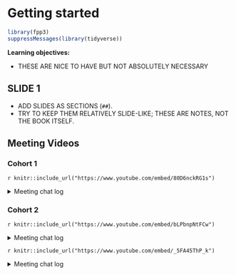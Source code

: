 # Getting started

```r
library(fpp3)
suppressMessages(library(tidyverse))
```

**Learning objectives:**

- THESE ARE NICE TO HAVE BUT NOT ABSOLUTELY NECESSARY

## SLIDE 1

- ADD SLIDES AS SECTIONS (`##`).
- TRY TO KEEP THEM RELATIVELY SLIDE-LIKE; THESE ARE NOTES, NOT THE BOOK ITSELF.

## Meeting Videos

### Cohort 1

`r knitr::include_url("https://www.youtube.com/embed/80D6nckRG1s")`

<details>
<summary> Meeting chat log </summary>

```
00:04:03	Ricardo Serrano:	Hello!
00:07:24	Ricardo Serrano:	I’m participating in the ISLR book club, and the format that we are using is two sessions per chapter (one to discuss the theory and the other to discuss the lab exercises). It allows for more participation of all members and discuss doubts/answer questions.
00:08:43	Ricardo Serrano:	i'll be out for a while. Picture time.
00:14:08	Ricardo Serrano:	I'm back.
00:15:23	Ricardo Serrano:	How many people are in this cohort?
00:23:32	kevin kent:	Once we work through the book a little, I Was thinking of trying out the m* forecasting competition that he references. When I last looked, it runs for the whole year (I believe)
00:47:10	Mikhael Manurung:	https://www.kaggle.com/competitions/jpx-tokyo-stock-exchange-prediction
00:47:23	kevin kent:	https://m6competition.com
```
</details>


### Cohort 2

`r knitr::include_url("https://www.youtube.com/embed/bLPbnpNtFCw")`

<details>
<summary> Meeting chat log </summary>

```
00:23:47	Federica Gazzelloni:	https://otexts.com/fpp3/
00:26:52	Ricardo Serrano:	https://github.com/robjhyndman/ETC3550Slides
00:29:40	Abdou Daffeh:	Hey everyone!
00:30:20	Federica Gazzelloni:	https://r4ds.github.io/bookclub-fpp/index.html
00:30:41	Ricardo Serrano:	https://github.com/r4ds/bookclub-fpp
00:35:17	Federica Gazzelloni:	Bookclub rwtf : https://youtu.be/nqDlyIKEjn0
00:35:30	Abdou Daffeh:	Thanks a lot
00:37:02	Federica Gazzelloni:	Bookclub: https://rfordatascience.slack.com/archives/C04A8GH8DNK
00:41:36	Ricardo Serrano:	https://github.com/r4ds/bookclub-fpp
00:42:08	Ricardo Serrano:	https://youtu.be/kAI67Sz92-s
00:44:24	Ricardo Serrano:	https://github.com/rserran/fpp3_exercises
```
</details>

`r knitr::include_url("https://www.youtube.com/embed/_5FA45ThP_k")`

<details>
<summary> Meeting chat log </summary>

```
00:01:55	Ricardo Serrano:	https://github.com/rserran/fpp3_exercises/tree/main/ch_1
00:11:51	Federica Gazzelloni:	predicting
00:12:14	Federica Gazzelloni:	prevention
00:12:30	Federica Gazzelloni:	optimization
00:13:06	Federica Gazzelloni:	strategy
00:14:17	Abdou Daffeh:	Hey
00:14:25	AndfPress:	Estimating future events by adjusting past observations to current contexts
00:22:58	AndfPress:	Easy > Hard:
00:22:59	Abdou Daffeh:	5,2,3,6,8,7,1,4
00:23:00	Federica Gazzelloni:	1,5,2,6,3,8,7,4
00:23:14	AndfPress:	2, 8, 1, 5, 3, 6, 7, 4
00:41:34	Ricardo Serrano:	https://smallbusiness.chron.com/real-life-examples-qualitative-forecasting-72990.html
01:04:37	Federica Gazzelloni:	Km,petrol level, car accidents, drivers gender
01:07:16	Federica Gazzelloni:	How many cars they plan to buy in the future
01:11:59	Federica Gazzelloni:	Thanks!
```
</details>
